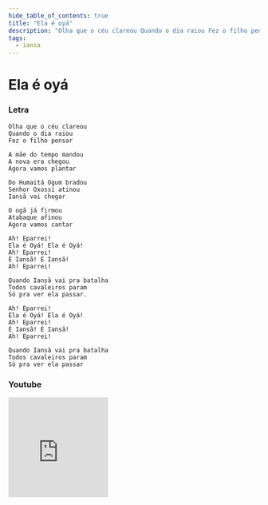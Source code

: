 ```yaml
---
hide_table_of_contents: true
title: "Ela é oyá"
description: "Olha que o céu clareou Quando o dia raiou Fez o filho pensar A mãe do tempo mandou A nova era chegou Agora vamos plantar Do Humaitá Ogum bradou Senhor Oxossi atinou Iansã vai chegar O ogã já firmou Atabaque afinou Agora vamos cantar Ah! Eparrei! Ela é Oyá! Ela é Oyá! Ah! Eparrei! É Iansã! É Iansã! Ah! Eparrei! Quando Iansã vai pra batalha Todos cavaleiros param Só pra ver ela passar. Ah! Eparrei! Ela é Oyá! Ela é Oyá! Ah! Eparrei! É Iansã! É Iansã! Ah! Eparrei! Quando Iansã vai pra batalha Todos cavaleiros param Só pra ver ela passar"
tags:
  - iansa
---
```


# Ela é oyá

### Letra

```text
Olha que o céu clareou
Quando o dia raiou
Fez o filho pensar

A mãe do tempo mandou
A nova era chegou
Agora vamos plantar

Do Humaitá Ogum bradou
Senhor Oxossi atinou
Iansã vai chegar

O ogã já firmou
Atabaque afinou
Agora vamos cantar

Ah! Eparrei!
Ela é Oyá! Ela é Oyá!
Ah! Eparrei!
É Iansã! É Iansã!
Ah! Eparrei!

Quando Iansã vai pra batalha
Todos cavaleiros param
Só pra ver ela passar.

Ah! Eparrei!
Ela é Oyá! Ela é Oyá!
Ah! Eparrei!
É Iansã! É Iansã!
Ah! Eparrei!

Quando Iansã vai pra batalha
Todos cavaleiros param
Só pra ver ela passar
```

### Youtube

<iframe
  width="200"
  height="200"
  src="https://www.youtube.com/embed/eSgUNR9VoQc"
  title="YouTube video player"
  frameborder="0"
  allow="accelerometer; autoplay; clipboard-write; encrypted-media; gyroscope; picture-in-picture; web-share"
  referrerpolicy="strict-origin-when-cross-origin"
  allowfullscreen
></iframe>
